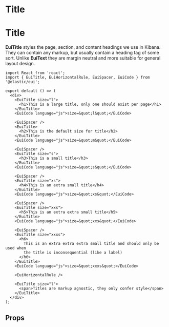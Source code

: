 # Title

# Title

**EuiTitle** styles the page, section, and content headings we use in Kibana. They can contain any markup, but usually contain a heading tag of some sort. Unlike **EuiText** they are margin neutral and more suitable for general layout design.

```tsx interactive
import React from 'react';
import { EuiTitle, EuiHorizontalRule, EuiSpacer, EuiCode } from '@elastic/eui';

export default () => (
  <div>
    <EuiTitle size="l">
      <h1>This is a large title, only one should exist per page</h1>
    </EuiTitle>
    <EuiCode language="js">size=&quot;l&quot;</EuiCode>

    <EuiSpacer />
    <EuiTitle>
      <h2>This is the default size for title</h2>
    </EuiTitle>
    <EuiCode language="js">size=&quot;m&quot;</EuiCode>

    <EuiSpacer />
    <EuiTitle size="s">
      <h3>This is a small title</h3>
    </EuiTitle>
    <EuiCode language="js">size=&quot;s&quot;</EuiCode>

    <EuiSpacer />
    <EuiTitle size="xs">
      <h4>This is an extra small title</h4>
    </EuiTitle>
    <EuiCode language="js">size=&quot;xs&quot;</EuiCode>

    <EuiSpacer />
    <EuiTitle size="xxs">
      <h5>This is an extra extra small title</h5>
    </EuiTitle>
    <EuiCode language="js">size=&quot;xxs&quot;</EuiCode>

    <EuiSpacer />
    <EuiTitle size="xxxs">
      <h6>
        This is an extra extra extra small title and should only be used when
        the title is inconsequential (like a label)
      </h6>
    </EuiTitle>
    <EuiCode language="js">size=&quot;xxxs&quot;</EuiCode>

    <EuiHorizontalRule />

    <EuiTitle size="l">
      <span>Titles are markup agnostic, they only confer style</span>
    </EuiTitle>
  </div>
);
```

## Props


<PropTable definition={docgen.EuiTitle} />
